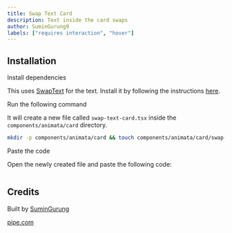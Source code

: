```yaml
---
title: Swap Text Card
description: Text inside the card swaps
author: SuminGurung9
labels: ["requires interaction", "hover"]
---
```


<ComponentPreview name="card-swap-text-card--docs" />

## Installation

<Steps>
<Step>Install dependencies</Step>

This uses [SwapText](/docs/card/swap-text) for the text. Install it by following the instructions [here](/docs/swap/wave-text#installation).

<Step>Run the following command</Step>

It will create a new file called `swap-text-card.tsx` inside the `components/animata/card` directory.

```bash
mkdir -p components/animata/card && touch components/animata/card/swap-text-card.tsx
```

<Step>Paste the code</Step>

Open the newly created file and paste the following code:

```jsx file=<rootDir>/animata/card/swap-text-card.tsx

```

</Steps>

## Credits

Built by [SuminGurung](https://github.com/GrgSumin)

[pipe.com](https://pipe.com/)
